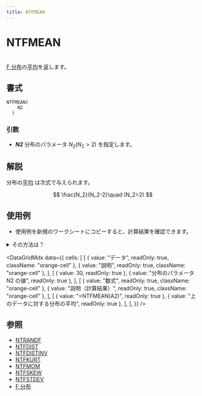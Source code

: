 ```yaml
---
title: NTFMEAN
---
```



# NTFMEAN

[\
F 分布](https://www.ntrand.com/jp/f-distribution/)の[平均](https://www.ntrand.com/jp/glossary/#local_mean)を返します。

## 書式

```excel
NTFMEAN(
    N2
  )
```

### 引数

- **_N2_** 分布のパラメータ $N_2(N_2>2)$ を指定します。

## 解説

分布の[平均](https://www.ntrand.com/jp/glossary/#local_mean) は次式で与えられます。

$$
\frac{N_2}{N_2-2}\quad (N_2>2)
$$

## 使用例

- 使用例を新規のワークシートにコピーすると、計算結果を確認できます。

<details>
<summary>その方法は？</summary>

1.  新しいブックまたはワークシートを作成します。
2.  ヘルプ トピックにある使用例を選択します（行番号および列番号を除く）。

    ![Selecting an example from Help](./../../assets/functions/HowToCopy.png)

    ヘルプから使用例を選択する

3.  Ctrl キーを押しながら C キーを押します。
4.  ワークシートのセル A1 を選択し、Ctrl キーを押しながら V キーを押します。
5.  計算結果と結果を返す数式の表示を切り替えるには、Ctrl キーを押しながら ` (アクサン グラーブ) キーを押すか、または [ツール] メニューの [ワークシート分析] をポイントし、[ワークシート分析モード] をクリックします。

</details>

<DataGridMdx
  data={{
    cells: [
      [
        { value: "データ", readOnly: true, className: "orange-cell" },
        { value: "説明", readOnly: true, className: "orange-cell" },
      ],
      [
        { value: 30, readOnly: true },
        { value: "分布のパラメータ N2 の値", readOnly: true },
      ],
      [
        { value: "数式", readOnly: true, className: "orange-cell" },
        { value: "説明（計算結果）", readOnly: true, className: "orange-cell" },
      ],
      [
        { value: "=NTFMEAN(A2)", readOnly: true },
        { value: "上のデータに対する分布の平均", readOnly: true },
      ],
    ],
  }}
/>

## 参照

- [NTRANDF](https://www.ntrand.com/jp/ntrandf/)
- [NTFDIST](https://www.ntrand.com/jp/ntfdist/)
- [NTFDISTINV](https://www.ntrand.com/jp/ntfdistinv/)
- [NTFKURT](https://www.ntrand.com/jp/ntfkurt/)
- [NTFMOM](https://www.ntrand.com/jp/ntfmom/)
- [NTFSKEW](https://www.ntrand.com/jp/ntfskew/)
- [NTFSTDEV](https://www.ntrand.com/jp/ntfstdev/)
- [F 分布](https://www.ntrand.com/jp/f-distribution/)
